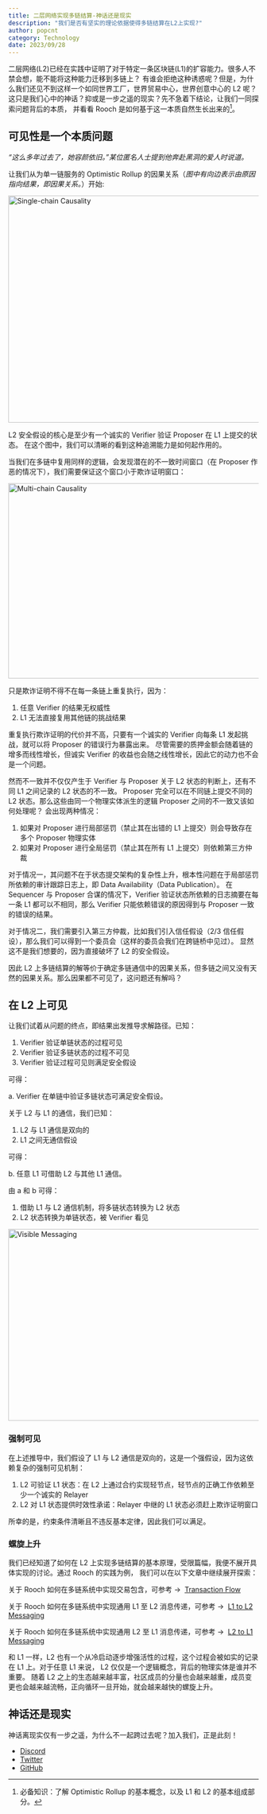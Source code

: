 ```yaml
---
title: 二层网络实现多链结算-神话还是现实
description: "我们是否有坚实的理论依据使得多链结算在L2上实现?"
author: popcnt
category: Technology
date: 2023/09/28
---
```



<PostHeader />

二层网络(L2)已经在实践中证明了对于特定一条区块链(L1)的扩容能力。很多人不禁会想，能不能将这种能力迁移到多链上？
有谁会拒绝这种诱惑呢？但是，为什么我们还见不到这样一个如同世界工厂，世界贸易中心，世界创意中心的 L2 呢？
这只是我们心中的神话？抑或是一步之遥的现实？先不急着下结论，让我们一同探索问题背后的本质，
并看看 Rooch 是如何基于这一本质自然生长出来的[^1]。

## 可见性是一个本质问题

*“这么多年过去了，她容颜依旧。”某位匿名人士提到他奔赴黑洞的爱人时说道。*

让我们从为单一链服务的 Optimistic Rollup 的因果关系（*图中有向边表示由原因指向结果，即因果关系。*）开始:

<img alt="Single-chain Causality" height="457"  width="700" src="/blog/multi-chain-myth/single-chain.jpeg"/>

L2 安全假设的核心是至少有一个诚实的 Verifier 验证 Proposer 在 L1 上提交的状态。
在这个图中，我们可以清晰的看到这种追溯能力是如何起作用的。

当我们在多链中复用同样的逻辑，会发现潜在的不一致时间窗口（在 Proposer 作恶的情况下），我们需要保证这个窗口小于欺诈证明窗口：

<img alt="Multi-chain Causality" height="393"  width="700" src="/blog/multi-chain-myth/multi-chain.jpeg"/>

只是欺诈证明不得不在每一条链上重复执行，因为：

1. 任意 Verifier 的结果无权威性
2. L1 无法直接复用其他链的挑战结果

重复执行欺诈证明的代价并不高，只要有一个诚实的 Verifier 向每条 L1 发起挑战，就可以将 Proposer 的错误行为暴露出来。
尽管需要的质押金额会随着链的增多而线性增长，但诚实 Verifier 的收益也会随之线性增长，因此它的动力也不会是一个问题。

然而不一致并不仅仅产生于 Verifier 与 Proposer 关于 L2 状态的判断上，还有不同 L1 之间记录的 L2 状态的不一致。
Proposer 完全可以在不同链上提交不同的 L2 状态。那么这些由同一个物理实体派生的逻辑 Proposer 之间的不一致又该如何处理呢？
会出现两种情况：

1. 如果对 Proposer 进行局部惩罚（禁止其在出错的 L1 上提交）则会导致存在多个 Proposer 物理实体
2. 如果对 Proposer 进行全局惩罚（禁止其在所有 L1 上提交）则依赖第三方仲裁

对于情况一，其问题不在于状态提交架构的复杂性上升，根本性问题在于局部惩罚所依赖的审计跟踪日志上，即 Data Availability（Data Publication）。
在 Sequencer 与 Proposer 合谋的情况下，Verifier 验证状态所依赖的日志摘要在每一条 L1 都可以不相同，那么 Verifier 只能依赖错误的原因得到与 Proposer 一致的错误的结果。

对于情况二，我们需要引入第三方仲裁，比如我们引入信任假设（2/3 信任假设），那么我们可以得到一个委员会（这样的委员会我们在跨链桥中见过）。
显然这不是我们想要的，因为直接破坏了 L2 的安全假设。

因此 L2 上多链结算的解等价于确定多链通信中的因果关系，但多链之间又没有天然的因果关系。那么因果都不可见了，这问题还有解吗？

## 在 L2 上可见

让我们试着从问题的终点，即结果出发推导求解路径。已知：

1. Verifier 验证单链状态的过程可见
2. Verifier 验证多链状态的过程不可见
3. Verifier 验证过程可见则满足安全假设

可得：

a. Verifier 在单链中验证多链状态可满足安全假设。

关于 L2 与 L1 的通信，我们已知：

1. L2 与 L1 通信是双向的
2. L1 之间无通信假设

可得：

b. 任意 L1 可借助 L2 与其他 L1 通信。

由 a 和 b 可得：

1. 借助 L1 与 L2 通信机制，将多链状态转换为 L2 状态
2. L2 状态转换为单链状态，被 Verifier 看见

<img alt="Visible Messaging" height="386"  width="700" src="/blog/multi-chain-myth/visible-messaging.jpeg"/>

### 强制可见

在上述推导中，我们假设了 L1 与 L2 通信是双向的，这是一个强假设，因为这依赖复杂的强制可见机制：

1. L2 可验证 L1 状态：在 L2 上通过合约实现轻节点，轻节点的正确工作依赖至少一个诚实的 Relayer
2. L2 对 L1 状态提供时效性承诺：Relayer 中继的 L1 状态必须赶上欺诈证明窗口

所幸的是，约束条件清晰且不违反基本定律，因此我们可以满足。

### 螺旋上升

我们已经知道了如何在 L2 上实现多链结算的基本原理，受限篇幅，我便不展开具体实现的讨论。通过 Rooch 的实践为例，
我们可以在以下文章中继续展开探索：

关于 Rooch 如何在多链系统中实现交易包含，可参考 →  [Transaction Flow](../docs/dive-into-rooch/transaction-flow.zh-CN.mdx) 

关于 Rooch 如何在多链系统中实现通用 L1 至 L2 消息传递，可参考 →  [L1 to L2 Messaging](../docs/dive-into-rooch/l1-to-l2-messaging.zh-CN.mdx) 

关于 Rooch 如何在多链系统中实现通用 L2 至 L1 消息传递，可参考 →  [L2 to L1 Messaging](../docs/dive-into-rooch/l2-to-l1-messaging.zh-CN.mdx) 

和 L1 一样，L2 也有一个从冷启动逐步增强活性的过程，这个过程会被如实的记录在 L1 上。对于任意 L1 来说，
L2 仅仅是一个逻辑概念，背后的物理实体是谁并不重要。
随着 L2 之上的生态越来越丰富，社区成员的分量也会越来越重，成员变更也会越来越流畅，正向循环一旦开始，就会越来越快的螺旋上升。

## 神话还是现实

神话离现实仅有一步之遥，为什么不一起跨过去呢？加入我们，正是此刻！

* [Discord](https://discord.gg/rooch)
* [Twitter](https://twitter.com/RoochNetwork)
* [GitHub](https://github.com/rooch-network)

[^1]: 必备知识：了解 Optimistic Rollup 的基本概念，以及 L1 和 L2 的基本组成部分。

